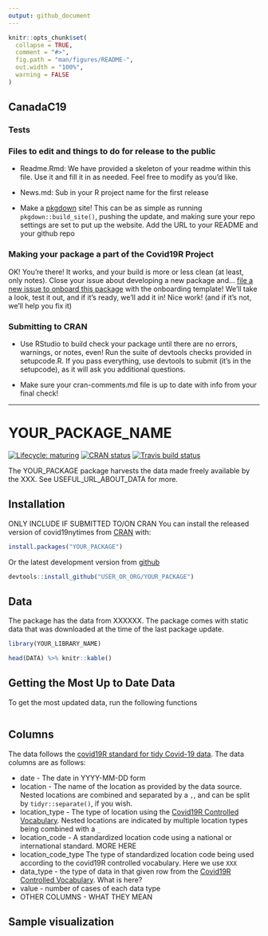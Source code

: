 ```yaml
---
output: github_document
---
```


<!-- README.md is generated from README.Rmd. Please edit that file -->

```r
knitr::opts_chunk$set(
  collapse = TRUE,
  comment = "#>",
  fig.path = "man/figures/README-",
  out.width = "100%",
  warning = FALSE
)
```

## CanadaC19

### Tests

### Files to edit and things to do for release to the public
- Readme.Rmd: We have provided a skeleton of your readme within this file. Use it and fill it in as needed. Feel free to modify as you'd like.

- News.md: Sub in your R project name for the first release

- Make a [pkgdown](https://pkgdown.r-lib.org/) site! This can be as simple as running `pkgdown::build_site()`, pushing the update, and making sure your repo settings are set to put up the website. Add the URL to your README and your github repo

### Making your package a part of the Covid19R Project

OK! You're there! It works, and your build is more or less clean (at least, only notes). Close your issue about developing a new package and... [file a new issue to onboard this package](https://github.com/Covid19R/covid19R/issues) with the onboarding template! We'll take a look, test it out, and if it's ready, we'll add it in! Nice work! (and if it's not, we'll help you fix it)

### Submitting to CRAN
- Use RStudio to build check your package until there are no errors, warnings, or notes, even! Run the suite of devtools checks provided in setupcode.R. If you pass everything, use devtools to submit (it's in the setupcode), as it will ask you additional questions.

- Make sure your cran-comments.md file is up to date with info from your final check!

-----------

# YOUR_PACKAGE_NAME

<!-- badges: start -->
[![Lifecycle: maturing](https://img.shields.io/badge/lifecycle-maturing-orange.svg)](https://www.tidyverse.org/lifecycle/#maturing)
[![CRAN status](https://www.r-pkg.org/badges/version/YOUR_PACKAGE)](https://CRAN.R-project.org/package=YOUR_PACKAGE)
[![Travis build status](https://travis-ci.org/Covid19R/YOUR_PACKAGE.svg?branch=master)](https://travis-ci.org/USER_OR_ORG/YOUR_PACKAGE)
<!-- badges: end -->

The  YOUR_PACKAGE package harvests the data made freely available by the XXX. See USEFUL_URL_ABOUT_DATA for more.

## Installation

ONLY INCLUDE IF SUBMITTED TO/ON CRAN You can install the released version of covid19nytimes from [CRAN](https://CRAN.R-project.org) with:

``` r
install.packages("YOUR_PACKAGE")
```

Or the latest development version from [github](https://github.com/USER_OR_ORG/YOUR_PACKAGE)

```r
devtools::install_github("USER_OR_ORG/YOUR_PACKAGE")
```

## Data

The package has the data from XXXXXX. The package comes with static data that was downloaded at the time of the last package update.

```r
library(YOUR_LIBRARY_NAME)

head(DATA) %>% knitr::kable()

```

## Getting the Most Up to Date Data

To get the most updated data, run the following functions

```r
```

## Columns

The data follows the [covid19R standard for tidy Covid-19 data](https://covid19r.github.io/documentation/data-format-standard.html). The data columns are as follows:

* date - The date in YYYY-MM-DD form
* location - The name of the location as provided by the data source. Nested locations are combined and separated by a `,`, and can be split by `tidyr::separate()`, if you wish.
* location_type - The type of location using the [Covid19R Controlled Vocabulary](https://covid19r.github.io/documentation/standardized-vocabulary.html). Nested locations are indicated by multiple location types being combined with a `_`
* location_code - A standardized location code using a national or international standard. MORE HERE
* location_code_type The type of standardized location code being used according to the covid19R controlled vocabulary. Here we use `XXX`
* data_type - the type of data in that given row from the [Covid19R Controlled Vocabulary](https://covid19r.github.io/documentation/standardized-vocabulary.html). What is here?
* value - number of cases of each data type
* OTHER COLUMNS - WHAT THEY MEAN

## Sample visualization

```r
```
